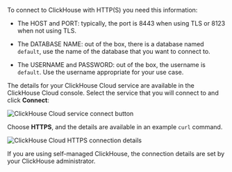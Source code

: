 
To connect to ClickHouse with HTTP(S) you need this information:

- The HOST and PORT: typically, the port is 8443 when using TLS or 8123 when not using TLS.

- The DATABASE NAME: out of the box, there is a database named `default`, use the name of the database that you want to connect to.

- The USERNAME and PASSWORD: out of the box, the username is `default`. Use the username appropriate for your use case.

The details for your ClickHouse Cloud service are available in the ClickHouse Cloud console.  Select the service that you will connect to and click **Connect**:

<Image img={cloud_connect_button} size="md" alt="ClickHouse Cloud service connect button" />

Choose **HTTPS**, and the details are available in an example `curl` command.

<Image img={connection_details_https} size="md" alt="ClickHouse Cloud HTTPS connection details" />

If you are using self-managed ClickHouse, the connection details are set by your ClickHouse administrator.
